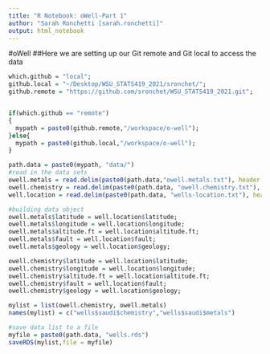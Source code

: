 ```yaml
---
title: "R Notebook: oWell-Part 1"
author: "Sarah Ronchetti [sarah.ronchetti]"
output: html_notebook
---
```


#oWell 
##Here we are setting up our Git remote and Git local to access the data 
```r
which.github = "local";
github.local = "~/Desktop/WSU_STATS419_2021/sronchet/";
github.remote = "https://github.com/sronchet/WSU_STATS419_2021.git";


if(which.github == "remote")
{
  mypath = paste0(github.remote,"/workspace/o-well");
}else{
  mypath = paste0(github.local,"/workspace/o-well");
}

```


```r
path.data = paste0(mypath, "data/")
#read in the data sets 
owell.metals = read.delim(paste0(path.data,"owell.metals.txt"), header = TRUE, sep="|");
owell.chemistry = read.delim(paste0(path.data, "owell.chemistry.txt"), header = TRUE, sep="|");
well.location = read.delim(paste0(path.data, "wells-location.txt"), header= TRUE, sep = "|");
```

```r
#building data object
owell.metals$latitude = well.location$latitude;
owell.metals$longitude = well.location$longitude;
owell.metals$altitude.ft = well.location$altitude.ft;
owell.metals$fault = well.location$fault;
owell.metals$geology = well.location$geology;

owell.chemistry$latitude = well.location$latitude;
owell.chemistry$longitude = well.location$longitude;
owell.chemistry$altitude.ft = well.location$altitude.ft;
owell.chemistry$fault = well.location$fault;
owell.chemistry$geology = well.location$geology;

mylist = list(owell.chemistry, owell.metals)
names(mylist) = c("wells$saudi$chemistry","wells$saudi$metals")

```

```r
#save data list to a file
myfile = paste0(path.data, "wells.rds")
saveRDS(mylist,file = myfile)

```












